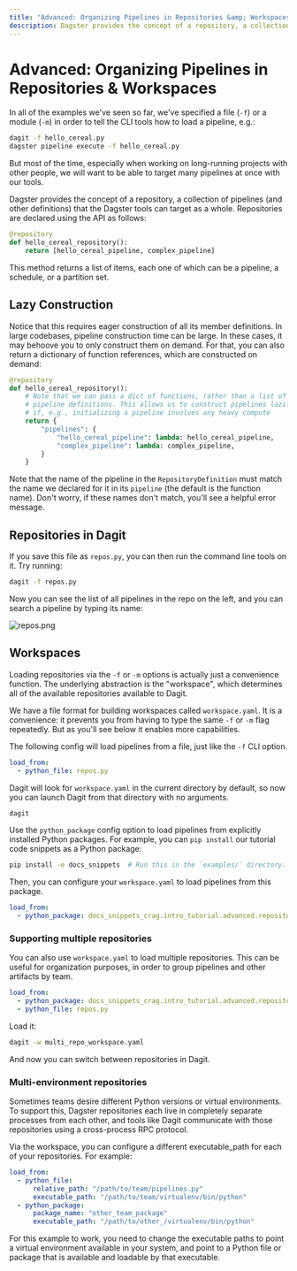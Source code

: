 ```yaml
---
title: "Advanced: Organizing Pipelines in Repositories &amp; Workspaces | Dagster"
description: Dagster provides the concept of a repository, a collection of pipelines (and other definitions) that the Dagster tools can target as a whole.
---
```


# Advanced: Organizing Pipelines in Repositories & Workspaces

<CodeReferenceLink filePath="examples/docs_snippets/docs_snippets/intro_tutorial/advanced/repositories/" />

In all of the examples we've seen so far, we've specified a file (`-f`) or a module (`-m`) in order to tell the CLI tools how to load a pipeline, e.g.:

```bash
dagit -f hello_cereal.py
dagster pipeline execute -f hello_cereal.py
```

But most of the time, especially when working on long-running projects with other people, we will want to be able to target many pipelines at once with our tools.

Dagster provides the concept of a repository, a collection of pipelines (and other definitions) that the Dagster tools can target as a whole. Repositories are declared using the <PyObject
module="dagster" object="RepositoryDefinition" /> API as follows:

```python file=/intro_tutorial/advanced/repositories/repos.py startafter=start_repos_marker_0 endbefore=end_repos_marker_0
@repository
def hello_cereal_repository():
    return [hello_cereal_pipeline, complex_pipeline]
```

This method returns a list of items, each one of which can be a pipeline, a schedule, or a partition set.

## Lazy Construction

Notice that this requires eager construction of all its member definitions. In large codebases, pipeline construction time can be large. In these cases, it may behoove you to only construct them on demand. For that, you can also return a dictionary of function references, which are constructed on demand:

```python file=/intro_tutorial/advanced/repositories/lazy_repos.py startafter=start_lazy_repos_marker_0 endbefore=end_lazy_repos_marker_0
@repository
def hello_cereal_repository():
    # Note that we can pass a dict of functions, rather than a list of
    # pipeline definitions. This allows us to construct pipelines lazily,
    # if, e.g., initializing a pipeline involves any heavy compute
    return {
        "pipelines": {
            "hello_cereal_pipeline": lambda: hello_cereal_pipeline,
            "complex_pipeline": lambda: complex_pipeline,
        }
    }
```

Note that the name of the pipeline in the `RepositoryDefinition` must match the name we declared for it in its `pipeline` (the default is the function name). Don't worry, if these names don't match, you'll see a helpful error message.

## Repositories in Dagit

If you save this file as `repos.py`, you can then run the command line tools on it. Try running:

```bash
dagit -f repos.py
```

Now you can see the list of all pipelines in the repo on the left, and you can search a pipeline by typing its name:

<Image
alt="repos.png"
src="/images/tutorial/repos.png"
width={1680}
height={946}
/>

## Workspaces

Loading repositories via the `-f` or `-m` options is actually just a convenience function. The underlying abstraction is the "workspace", which determines all of the available repositories available to Dagit.

We have a file format for building workspaces called `workspace.yaml`. It is a convenience: it prevents you from having to type the same `-f` or `-m` flag repeatedly. But as you'll see below it enables more capabilities.

The following config will load pipelines from a file, just like the `-f` CLI option.

```YAML caption=workspace.yaml
load_from:
  - python_file: repos.py
```

Dagit will look for `workspace.yaml` in the current directory by default, so now you can launch Dagit from that directory with no arguments.

```bash
dagit
```

Use the `python_package` config option to load pipelines from explicitly installed Python packages. For example, you can `pip install` our tutorial code snippets as a Python package:

```bash
pip install -e docs_snippets  # Run this in the `examples/` directory.
```

Then, you can configure your `workspace.yaml` to load pipelines from this package.

```yaml file=/intro_tutorial/advanced/repositories/workspace.yaml
load_from:
  - python_package: docs_snippets_crag.intro_tutorial.advanced.repositories.repos
```

### Supporting multiple repositories

You can also use `workspace.yaml` to load multiple repositories. This can be useful for organization purposes, in order to group pipelines and other artifacts by team.

```yaml file=/intro_tutorial/advanced/repositories/multi_repo_workspace.yaml
load_from:
  - python_package: docs_snippets_crag.intro_tutorial.advanced.repositories.repos
  - python_file: repos.py
```

Load it:

```bash
dagit -w multi_repo_workspace.yaml
```

And now you can switch between repositories in Dagit.

### Multi-environment repositories

Sometimes teams desire different Python versions or virtual environments. To support this, Dagster repositories each live in completely separate processes from each other, and tools like Dagit communicate with those repositories using a cross-process RPC protocol.

Via the workspace, you can configure a different executable_path for each of your repositories. For example:

```yaml file=/intro_tutorial/advanced/repositories/multi_python_env_workspace_example.yaml
load_from:
  - python_file:
      relative_path: "/path/to/team/pipelines.py"
      executable_path: "/path/to/team/virtualenv/bin/python"
  - python_package:
      package_name: "other_team_package"
      executable_path: "/path/to/other_/virtualenv/bin/python"
```

For this example to work, you need to change the executable paths to point a virtual environment available in your system, and point to a Python file or package that is available and loadable by that executable.

<br />

<br />
